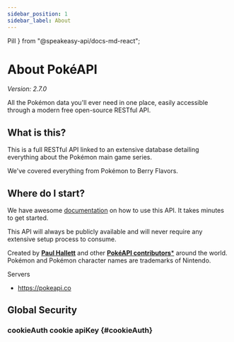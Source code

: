 ```yaml
---
sidebar_position: 1
sidebar_label: About
---
```



  Pill
} from "@speakeasy-api/docs-md-react";

# About PokéAPI

_Version: 2.7.0_

All the Pokémon data you'll ever need in one place, easily accessible through a modern free open-source RESTful API.

## What is this?

This is a full RESTful API linked to an extensive database detailing everything about the Pokémon main game series.

We've covered everything from Pokémon to Berry Flavors.

## Where do I start?

We have awesome [documentation](https://pokeapi.co/docs/v2) on how to use this API. It takes minutes to get started.

This API will always be publicly available and will never require any extensive setup process to consume.

Created by [**Paul Hallett**](https://github.com/phalt) and other [**PokéAPI contributors***](https://github.com/PokeAPI/pokeapi#contributing) around the world. Pokémon and Pokémon character names are trademarks of Nintendo.
    

Servers

- https://pokeapi.co

## Global Security

### cookieAuth <Pill variant="info">cookie</Pill> <Pill variant="info">apiKey</Pill> \{#cookieAuth\}